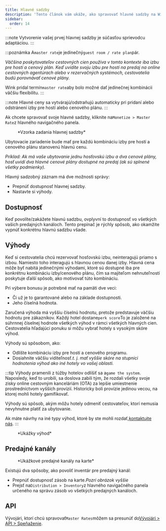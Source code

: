```yaml
---
title: Hlavné sadzby
description: 'Tento článok vám ukáže, ako spravovať hlavné sadzby na Wink.'
sidebar:
  order: 14
---
```


:::note
Vytvorenie vašej prvej hlavnej sadzby je súčasťou sprievodcu adaptáciou.
:::

:::poznámka
A`master rate`je jedinečný`guest room / rate plan`pár.

*Väčšina poskytovateľov cestovných cien používa v tomto kontexte iba izbu pre hostí a cenový plán. Keď uvidíte svoju izbu pre hostí na predaj na online cestovných agentúrach alebo v rezervačných systémoch, cestovatelia budú porovnávať cenové plány.*

Wink pridal termín`master rate`aby bolo možné dať jedinečnej kombinácii väčšiu flexibilitu.
:::

:::note
Hlavné ceny sa vytvárajú/odstraňujú automaticky pri pridaní alebo odstránení izby pre hostí alebo cenového plánu. :::

Ak chcete spravovať svoje hlavné sadzby, kliknite na`Monetize > Master Rate`z hlavného navigačného panela.

<figure>
  <CloudinaryImage width="350" height="484" resize="scale" quality="best" alt="Hlavná sadzba" src="academy/master-rate" errorImage="noimage_opaque_nyrtl0.png" />

  <figcaption>*Vzorka zadania hlavnej sadzby*</figcaption>
</figure>


Ubytovacie zariadenie bude mať pre každú kombináciu izby pre hostí a cenového plánu stanovenú hlavnú cenu.

*Príklad: Ak má vaše ubytovanie jednu hosťovskú izbu a dva cenové plány, hosť uvidí dva hlavné cenové plány dostupné na predaj (ak sú splnené všetky podmienky).*

Hlavný sadzobný záznam má dve možnosti správy:

* Prepnúť dostupnosť hlavnej sadzby.
* Nastavte si výhody.

## Dostupnosť

Keď povolíte/zakážete hlavnú sadzbu, ovplyvní to dostupnosť vo všetkých vašich predajných kanáloch. Tento prepínač je rýchly spôsob, ako okamžite vypnúť konkrétnu hlavnú sadzbu všade.

## Výhody

Keď si cestovatelia chcú rezervovať hosťovskú izbu, neinteragujú priamo s izbou. Namiesto toho interagujú s hlavnou cenou danej izby.
Hlavná cena môže byť nabitá jedinečnými výhodami, ktoré sú dostupné iba pre konkrétnu kombináciu izby/cenového plánu, čím sa majiteľom nehnuteľností poskytuje ďalší spôsob, ako motivovať túto kombináciu.

Pri výbere bonusu je potrebné mať na pamäti dve veci:

* Či už je to garantované alebo na základe dostupnosti.
* Jeho číselná hodnota.

Zaručená výhoda má vyššiu číselnú hodnotu, pretože predstavuje väčšiu hodnotu pre zákazníkov.
Každý hotel dostane`perk score`To je založené na súhrnnej číselnej hodnote všetkých výhod v rámci všetkých hlavných cien.
Cestovatelia hľadajúci ponuku si môžu vybrať hotely s vysokým skóre výhod.

Výhody sú spôsobom, ako:

* Odlíšte kombináciu izby pre hostí a cenového programu.
* Dosiahnite väčšiu viditeľnosť.*t. j. mať vyššie skóre na stupnici hodnotenia výhod ako iné hotely vo vašej oblasti.*

:::tip
Výhody pramenili z túžby hotelov odlíšiť sa a`game the system`.
Naposledy, keď to urobili, sa doslova zabili tým, že rozdali všetky svoje zisky online cestovným kanceláriám (OTA) za lepšie umiestnenie prostredníctvom vyšších provízií.
Historicky boli provízie jedinou vecou, ​​na ktorej mohli hotely gamifikovať.

Výhody sú spôsob, akým môžu hotely odmeniť cestovateľov, ktorí nemusia nevyhnutne platiť za ubytovanie.

Ak máte návrhy na iné typy výhod, ktoré by ste mohli rozdať,[kontaktujte nás](mailto:hi@wink.travel).
:::

<figure>
  <CloudinaryImage width="700" height="263" resize="scale" quality="best" alt="Výhody" src="academy/perks" errorImage="noimage_opaque_nyrtl0.png" />

  <figcaption>*Ukážky výhod*</figcaption>
</figure>


## Predajné kanály

<figure>
  <CloudinaryImage width="350" height="368" resize="scale" quality="best" alt="Predajné kanály" src="academy/sales-channels-card" errorImage="noimage_opaque_nyrtl0.png" />

  <figcaption>*Ukážkové predajné kanály na karte*</figcaption>
</figure>


Existujú dva spôsoby, ako povoliť inventár pre predajný kanál:

* Prepnúť dostupnosť zásob na karte.*Pozri obrázok vyššie*
* Prejsť na`Distribution > Inventory`z hlavného navigačného panela určeného na správu zásob vo všetkých predajných kanáloch.

## API

Vývojári, ktorí chcú spravovať`Master Rates`môžem sa presunúť do[Vývojári > API > Speňaženie](/developers/apis/#monetize-api).

